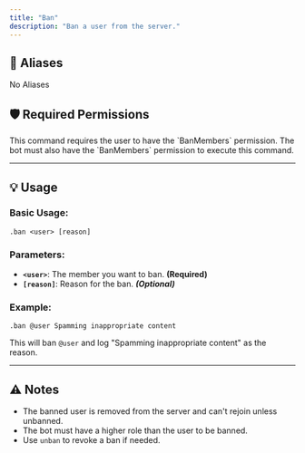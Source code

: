 ```yaml
---
title: "Ban"
description: "Ban a user from the server."
---
```


## 🔁 Aliases

No Aliases

## 🛡️ Required Permissions

<Warning>
  This command requires the user to have the `BanMembers` permission.
</Warning>

<Warning>
  The bot must also have the `BanMembers` permission to execute this command.
</Warning>

---

## 💡 Usage

### Basic Usage:

```plaintext
.ban <user> [reason]
```

### Parameters:

- **`<user>`**: The member you want to ban. **(Required)**
- **`[reason]`**: Reason for the ban. **_(Optional)_**

### Example:

```plaintext
.ban @user Spamming inappropriate content
```

This will ban `@user` and log "Spamming inappropriate content" as the reason.

---

## ⚠️ Notes

- The banned user is removed from the server and can't rejoin unless unbanned.
- The bot must have a higher role than the user to be banned.
- Use `unban` to revoke a ban if needed.